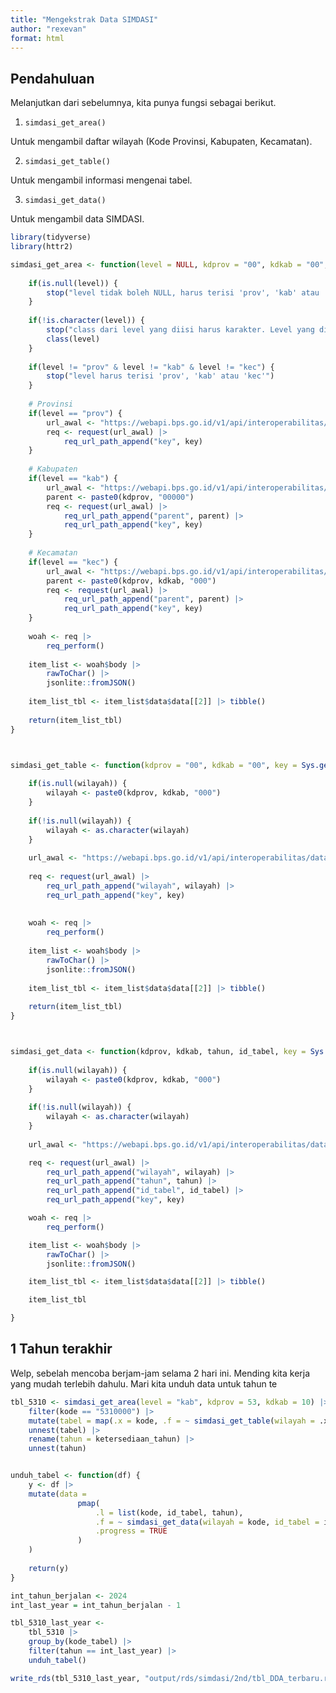 ```yaml
---
title: "Mengekstrak Data SIMDASI"
author: "rexevan"
format: html
---
```


## Pendahuluan 

Melanjutkan dari sebelumnya, kita punya fungsi sebagai berikut. 

1. `simdasi_get_area()`

Untuk mengambil daftar wilayah (Kode Provinsi, Kabupaten, Kecamatan).

2. `simdasi_get_table()`

Untuk mengambil informasi mengenai tabel.

3. `simdasi_get_data()`

Untuk mengambil data SIMDASI.

```r

library(tidyverse)
library(httr2)

simdasi_get_area <- function(level = NULL, kdprov = "00", kdkab = "00", key = Sys.getenv("WebAPI_KEY")) {
    
    if(is.null(level)) {
        stop("level tidak boleh NULL, harus terisi 'prov', 'kab' atau 'kec'")
    } 
    
    if(!is.character(level)) {
        stop("class dari level yang diisi harus karakter. Level yang diisi sekarang memiliki class :")
        class(level)
    }
    
    if(level != "prov" & level != "kab" & level != "kec") {
        stop("level harus terisi 'prov', 'kab' atau 'kec'")
    } 
    
    # Provinsi
    if(level == "prov") {
        url_awal <- "https://webapi.bps.go.id/v1/api/interoperabilitas/datasource/simdasi/id/26/"
        req <- request(url_awal) |>
            req_url_path_append("key", key)
    } 
    
    # Kabupaten
    if(level == "kab") {
        url_awal <- "https://webapi.bps.go.id/v1/api/interoperabilitas/datasource/simdasi/id/27/"
        parent <- paste0(kdprov, "00000")
        req <- request(url_awal) |>
            req_url_path_append("parent", parent) |>
            req_url_path_append("key", key)
    }
    
    # Kecamatan 
    if(level == "kec") {
        url_awal <- "https://webapi.bps.go.id/v1/api/interoperabilitas/datasource/simdasi/id/28/"
        parent <- paste0(kdprov, kdkab, "000")
        req <- request(url_awal) |>
            req_url_path_append("parent", parent) |>
            req_url_path_append("key", key)
    }
    
    woah <- req |>
        req_perform()
    
    item_list <- woah$body |>
        rawToChar() |>
        jsonlite::fromJSON()
    
    item_list_tbl <- item_list$data$data[[2]] |> tibble()
    
    return(item_list_tbl)
}



simdasi_get_table <- function(kdprov = "00", kdkab = "00", key = Sys.getenv("WebAPI_KEY"), wilayah) {
    
    if(is.null(wilayah)) {
        wilayah <- paste0(kdprov, kdkab, "000")
    }
    
    if(!is.null(wilayah)) {
        wilayah <- as.character(wilayah)
    }
    
    url_awal <- "https://webapi.bps.go.id/v1/api/interoperabilitas/datasource/simdasi/id/23/"
    
    req <- request(url_awal) |>
        req_url_path_append("wilayah", wilayah) |>
        req_url_path_append("key", key)    
    
    
    woah <- req |>
        req_perform()
    
    item_list <- woah$body |>
        rawToChar() |>
        jsonlite::fromJSON()
    
    item_list_tbl <- item_list$data$data[[2]] |> tibble()
    
    return(item_list_tbl)
}



simdasi_get_data <- function(kdprov, kdkab, tahun, id_tabel, key = Sys.getenv("WebAPI_KEY"), wilayah) {
    
    if(is.null(wilayah)) {
        wilayah <- paste0(kdprov, kdkab, "000")
    }
    
    if(!is.null(wilayah)) {
        wilayah <- as.character(wilayah)
    }
    
    url_awal <- "https://webapi.bps.go.id/v1/api/interoperabilitas/datasource/simdasi/id/25/"

    req <- request(url_awal) |>
        req_url_path_append("wilayah", wilayah) |>
        req_url_path_append("tahun", tahun) |>
        req_url_path_append("id_tabel", id_tabel) |>
        req_url_path_append("key", key)

    woah <- req |>
        req_perform()

    item_list <- woah$body |>
        rawToChar() |>
        jsonlite::fromJSON()

    item_list_tbl <- item_list$data$data[[2]] |> tibble()

    item_list_tbl

}

```

## 1 Tahun terakhir 

Welp, sebelah mencoba berjam-jam selama 2 hari ini. Mending kita kerja yang mudah terlebih dahulu.
Mari kita unduh data untuk tahun te

```r

tbl_5310 <- simdasi_get_area(level = "kab", kdprov = 53, kdkab = 10) |>
    filter(kode == "5310000") |> 
    mutate(tabel = map(.x = kode, .f = ~ simdasi_get_table(wilayah = .x))) |> 
    unnest(tabel) |>
    rename(tahun = ketersediaan_tahun) |> 
    unnest(tahun)


unduh_tabel <- function(df) {
    y <- df |>
    mutate(data = 
               pmap(
                   .l = list(kode, id_tabel, tahun), 
                   .f = ~ simdasi_get_data(wilayah = kode, id_tabel = id_tabel, tahun = tahun),
                   .progress = TRUE
               )
    )
    
    return(y)
}

```


```r

int_tahun_berjalan <- 2024
int_last_year = int_tahun_berjalan - 1

tbl_5310_last_year <- 
    tbl_5310 |> 
    group_by(kode_tabel) |>
    filter(tahun == int_last_year) |>
    unduh_tabel()

write_rds(tbl_5310_last_year, "output/rds/simdasi/2nd/tbl_DDA_terbaru.rds")
```